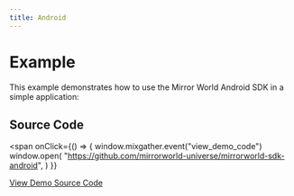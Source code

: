 ```yaml
---
title: Android
---
```


# Example

This example demonstrates how to use the Mirror World Android SDK in a simple
application:

## Source Code

<span
  onClick={() => {
    window.mixgather.event("view_demo_code")
    window.open(
      "https://github.com/mirrorworld-universe/mirrorworld-sdk-android",
    )
  }}
>
  [View Demo Source Code]()
</span>
